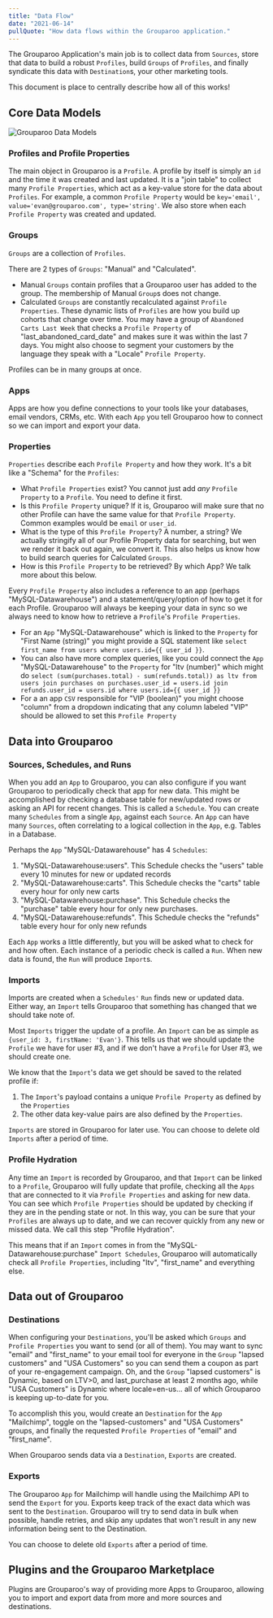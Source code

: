 ```yaml
---
title: "Data Flow"
date: "2021-06-14"
pullQuote: "How data flows within the Grouparoo application."
---
```


The Grouparoo Application's main job is to collect data from `Sources`, store that data to build a robust `Profiles`, build `Groups` of `Profiles`, and finally syndicate this data with `Destination`s, your other marketing tools.

This document is place to centrally describe how all of this works!

## Core Data Models

<Image
  centered
  source="Grouparoo Data Models"
  alt="Grouparoo Data Models"
  src="https://docs.google.com/drawings/d/e/2PACX-1vTUnMHODdlKe0IN_QZtM7aF5sIo4USVjRcKsyueU1khYQAIMo7GbqVW3ta06Z8ay98waNcGxWTgPp_G/pub?w=1440&h=1080"
  width={820}
  height={618}
/>

### Profiles and Profile Properties

The main object in Grouparoo is a `Profile`. A profile by itself is simply an `id` and the time it was created and last updated. It is a "join table" to collect many `Profile Properties`, which act as a key-value store for the data about `Profiles`. For example, a common `Profile Property` would be `key='email', value='evan@grouparoo.com', type='string'`. We also store when each `Profile Property` was created and updated.

### Groups

`Groups` are a collection of `Profiles`.

There are 2 types of `Groups`: "Manual" and "Calculated".

- Manual `Groups` contain profiles that a Grouparoo user has added to the group. The membership of Manual `Group`s does not change.
- Calculated `Groups` are constantly recalculated against `Profile Properties`. These dynamic lists of `Profiles` are how you build up cohorts that change over time. You may have a group of `Abandoned Carts Last Week` that checks a `Profile Property` of "last_abandoned_card_date" and makes sure it was within the last 7 days. You might also choose to segment your customers by the language they speak with a "Locale" `Profile Property`.

Profiles can be in many groups at once.

### Apps

Apps are how you define connections to your tools like your databases, email vendors, CRMs, etc. With each `App` you tell Grouparoo how to connect so we can import and export your data.

### Properties

`Properties` describe each `Profile Property` and how they work. It's a bit like a "Schema" for the `Profiles`:

- What `Profile Properties` exist? You cannot just add _any_ `Profile Property` to a `Profile`. You need to define it first.
- Is this `Profile Property` unique? If it is, Grouparoo will make sure that no other Profile can have the same value for that `Profile Property`. Common examples would be `email` or `user_id`.
- What is the type of this `Profile Property`? A number, a string? We actually stringify all of our Profile Property data for searching, but wen we render it back out again, we convert it. This also helps us know how to build search queries for Calculated `Groups`.
- How is this `Profile Property` to be retrieved? By which App? We talk more about this below.

Every `Profile Property` also includes a reference to an app (perhaps "MySQL-Datawarehouse") and a statement/query/option of how to get it for each Profile. Grouparoo will always be keeping your data in sync so we always need to know how to retrieve a `Profile`'s `Profile Properties`.

- For an `App` "MySQL-Datawarehouse" which is linked to the `Property` for "First Name (string)" you might provide a SQL statement like `select first_name from users where users.id={{ user_id }}`.
- You can also have more complex queries, like you could connect the `App` "MySQL-Datawarehouse" to the `Property` for "ltv (number)" which might do `select (sum(purchases.total) - sum(refunds.total)) as ltv from users join purchases on purchases.user_id = users.id join refunds.user_id = users.id where users.id={{ user_id }}`
- For a an app `CSV` responsible for "VIP (boolean)" you might choose "column" from a dropdown indicating that any column labeled "VIP" should be allowed to set this `Profile Property`

## Data into Grouparoo

### Sources, Schedules, and Runs

When you add an `App` to Grouparoo, you can also configure if you want Grouparoo to periodically check that app for new data. This might be accomplished by checking a database table for new/updated rows or asking an API for recent changes. This is called a `Schedule`. You can create many `Schedules` from a single `App`, against each `Source`. An `App` can have many `Sources`, often correlating to a logical collection in the `App`, e.g. Tables in a Database.

Perhaps the `App` "MySQL-Datawarehouse" has 4 `Schedules`:

1. "MySQL-Datawarehouse:users". This Schedule checks the "users" table every 10 minutes for new or updated records
2. "MySQL-Datawarehouse:carts". This Schedule checks the "carts" table every hour for only new carts
3. "MySQL-Datawarehouse:purchase". This Schedule checks the "purchase" table every hour for only new purchases.
4. "MySQL-Datawarehouse:refunds". This Schedule checks the "refunds" table every hour for only new refunds

Each `App` works a little differently, but you will be asked what to check for and how often. Each instance of a periodic check is called a `Run`. When new data is found, the `Run` will produce `Import`s.

### Imports

Imports are created when a `Schedules'` `Run` finds new or updated data. Either way, an `Import` tells Grouparoo that something has changed that we should take note of.

Most `Imports` trigger the update of a profile. An `Import` can be as simple as `{user_id: 3, firstName: 'Evan'}`. This tells us that we should update the `Profile` we have for user #3, and if we don't have a `Profile` for User #3, we should create one.

We know that the `Import`'s data we get should be saved to the related profile if:

1. The `Import`'s payload contains a unique `Profile Property` as defined by the `Properties`
2. The other data key-value pairs are also defined by the `Properties`.

`Imports` are stored in Grouparoo for later use. You can choose to delete old `Imports` after a period of time.

### Profile Hydration

Any time an `Import` is recorded by Grouparoo, and that `Import` can be linked to a `Profile`, Grouparoo will fully update that profile, checking all the `Apps` that are connected to it via `Profile Properties` and asking for new data. You can see which `Profile Properties` should be updated by checking if they are in the pending state or not. In this way, you can be sure that your `Profiles` are always up to date, and we can recover quickly from any new or missed data. We call this step "Profile Hydration".

This means that if an `Import` comes in from the "MySQL-Datawarehouse:purchase" `Import Schedules`, Grouparoo will automatically check all `Profile Properties`, including "ltv", "first_name" and everything else.

## Data out of Grouparoo

### Destinations

When configuring your `Destinations`, you'll be asked which `Groups` and `Profile Properties` you want to send (or all of them). You may want to sync "email" and "first_name" to your email tool for everyone in the `Group` "lapsed customers" and "USA Customers" so you can send them a coupon as part of your re-engagement campaign. Oh, and the `Group` "lapsed customers" is Dynamic, based on LTV>0, and last_purchase at least 2 months ago, while "USA Customers" is Dynamic where locale=en-us... all of which Grouparoo is keeping up-to-date for you.

To accomplish this you, would create an `Destination` for the `App` "Mailchimp", toggle on the "lapsed-customers" and "USA Customers" groups, and finally the requested `Profile Properties` of "email" and "first_name".

When Grouparoo sends data via a `Destination`, `Exports` are created.

### Exports

The Grouparoo `App` for Mailchimp will handle using the Mailchimp API to send the `Export` for you. Exports keep track of the exact data which was sent to the `Destination`. Grouparoo will try to send data in bulk when possible, handle retries, and skip any updates that won't result in any new information being sent to the Destination.

You can choose to delete old `Exports` after a period of time.

## Plugins and the Grouparoo Marketplace

Plugins are Grouparoo's way of providing more Apps to Grouparoo, allowing you to import and export data from more and more sources and destinations.
